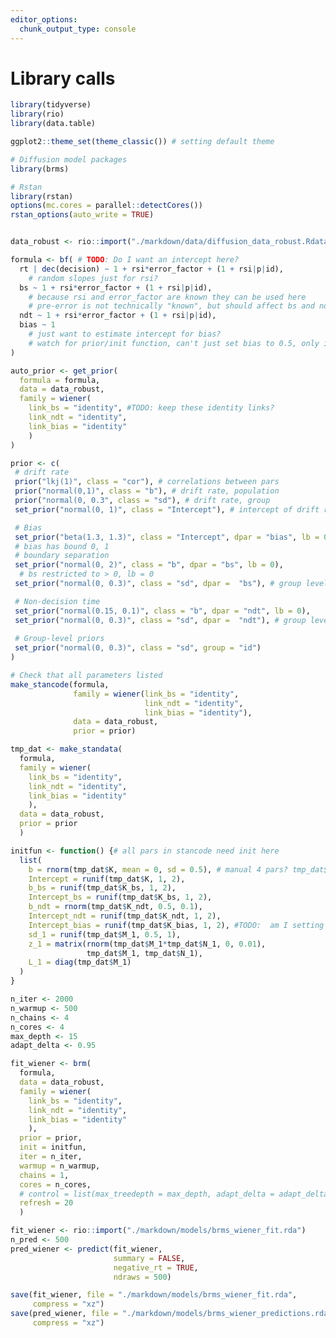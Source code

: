 ```yaml
---
editor_options:
  chunk_output_type: console
---
```

# Library calls
```r
library(tidyverse)
library(rio)
library(data.table)

ggplot2::theme_set(theme_classic()) # setting default theme

# Diffusion model packages
library(brms)

# Rstan
library(rstan)
options(mc.cores = parallel::detectCores())
rstan_options(auto_write = TRUE)

```

```r

```

```r
data_robust <- rio::import("./markdown/data/diffusion_data_robust.Rdata")
```

```r
formula <- bf( # TODO: Do I want an intercept here?
  rt | dec(decision) ~ 1 + rsi*error_factor + (1 + rsi|p|id), 
    # random slopes just for rsi?
  bs ~ 1 + rsi*error_factor + (1 + rsi|p|id),
    # because rsi and error_factor are known they can be used here
    # pre-error is not technically "known", but should affect bs and ndt nonetheless
  ndt ~ 1 + rsi*error_factor + (1 + rsi|p|id),
  bias ~ 1 
    # just want to estimate intercept for bias?
    # watch for prior/init function, can't just set bias to 0.5, only in acc-coding
)
```

```r
auto_prior <- get_prior(
  formula = formula,
  data = data_robust,
  family = wiener(
    link_bs = "identity", #TODO: keep these identity links?
    link_ndt = "identity", 
    link_bias = "identity"
    )
)
```

```r
prior <- c(
 # drift rate
 prior("lkj(1)", class = "cor"), # correlations between pars
 prior("normal(0,1)", class = "b"), # drift rate, population
 prior("normal(0, 0.3", class = "sd"), # drift rate, group
 set_prior("normal(0, 1)", class = "Intercept"), # intercept of drift rate (population)

 # Bias
 set_prior("beta(1.3, 1.3)", class = "Intercept", dpar = "bias", lb = 0, ub = 1), # Bias only intercept
 # bias has bound 0, 1
 # boundary separation
 set_prior("normal(0, 2)", class = "b", dpar = "bs", lb = 0), 
  # bs restricted to > 0, lb = 0
 set_prior("normal(0, 0.3)", class = "sd", dpar =  "bs"), # group level

 # Non-decision time
 set_prior("normal(0.15, 0.1)", class = "b", dpar = "ndt", lb = 0),
 set_prior("normal(0, 0.3)", class = "sd", dpar =  "ndt"), # group level
 
 # Group-level priors
 set_prior("normal(0, 0.3)", class = "sd", group = "id") 
)
```

```r
# Check that all parameters listed
make_stancode(formula, 
              family = wiener(link_bs = "identity", 
                              link_ndt = "identity",
                              link_bias = "identity"),
              data = data_robust, 
              prior = prior)
```

```r
tmp_dat <- make_standata(
  formula, 
  family = wiener(
    link_bs = "identity", 
    link_ndt = "identity",
    link_bias = "identity"
    ),
  data = data_robust,
  prior = prior
  )
```

```r
initfun <- function() {# all pars in stancode need init here
  list(
    b = rnorm(tmp_dat$K, mean = 0, sd = 0.5), # manual 4 pars? tmp_dat$K = 5
    Intercept = runif(tmp_dat$K, 1, 2),
    b_bs = runif(tmp_dat$K_bs, 1, 2),
    Intercept_bs = runif(tmp_dat$K_bs, 1, 2),
    b_ndt = rnorm(tmp_dat$K_ndt, 0.5, 0.1),
    Intercept_ndt = runif(tmp_dat$K_ndt, 1, 2),
    Intercept_bias = runif(tmp_dat$K_bias, 1, 2), #TODO:  am I setting bias to 0.5 here? or just prior?
    sd_1 = runif(tmp_dat$M_1, 0.5, 1),
    z_1 = matrix(rnorm(tmp_dat$M_1*tmp_dat$N_1, 0, 0.01),
                 tmp_dat$M_1, tmp_dat$N_1),
    L_1 = diag(tmp_dat$M_1)
  )
}
```

```r
n_iter <- 2000
n_warmup <- 500
n_chains <- 4
n_cores <- 4
max_depth <- 15
adapt_delta <- 0.95

fit_wiener <- brm(
  formula, 
  data = data_robust,
  family = wiener(
    link_bs = "identity", 
    link_ndt = "identity",
    link_bias = "identity"
    ),
  prior = prior, 
  init = initfun,
  iter = n_iter, 
  warmup = n_warmup, 
  chains = 1,
  cores = n_cores, 
  # control = list(max_treedepth = max_depth, adapt_delta = adapt_delta),
  refresh = 20
  )
```

```r
fit_wiener <- rio::import("./markdown/models/brms_wiener_fit.rda")
n_pred <- 500
pred_wiener <- predict(fit_wiener, 
                       summary = FALSE, 
                       negative_rt = TRUE, 
                       ndraws = 500)
```

```r
save(fit_wiener, file = "./markdown/models/brms_wiener_fit.rda", 
     compress = "xz")
save(pred_wiener, file = "./markdown/models/brms_wiener_predictions.rda", 
     compress = "xz")
```

